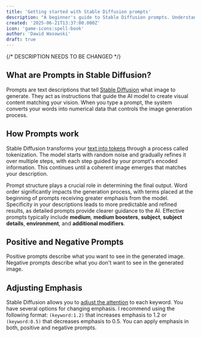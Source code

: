 ```yaml
---
title: 'Getting started with Stable Diffusion prompts'
description: "A beginner's guide to Stable Diffusion prompts. Understand prompt structure, tokenization, and attention weighting to generate the images you imagine."
created: '2025-06-21T13:37:00.000Z'
icon: 'game-icons:spell-book'
author: 'Dawid Wasowski'
draft: true
---
```


{/* DESCRIPTION NEEDS TO BE CHANGED */}

## What are Prompts in Stable Diffusion?

Prompts are text descriptions that tell [Stable Diffusion](https://en.wikipedia.org/wiki/Stable_Diffusion) what image to generate. 
They act as instructions that guide the AI model to create visual content matching your vision. 
When you type a prompt, the system converts your words into numerical data that controls the image generation process.

## How Prompts work

Stable Diffusion transforms your [text into tokens](https://sd-tokenizer.rocker.boo/) through a process called tokenization. 
The model starts with random noise and gradually refines it over multiple steps, with each step guided by your prompt's encoded information. 
This continues until a coherent image emerges that matches your description.

Prompt structure plays a crucial role in determining the final output. 
Word order significantly impacts the generation process, with terms placed at the beginning of prompts receiving greater emphasis from the model. 
Specificity in your descriptions leads to more predictable and refined results, as detailed prompts provide clearer guidance to the AI. 
Effective prompts typically include **medium**, **medium boosters**, **subject**, **subject details**, **environment**, and **additional modifiers**. 

## Positive and Negative Prompts

Positive prompts describe what you want to see in the generated image. 
Negative prompts describe what you don't want to see in the generated image. 

## Adjusting Emphasis

Stable Diffusion allows you to [adjust the attention](https://github.com/AUTOMATIC1111/stable-diffusion-webui/wiki/features#attentionemphasis) to each keyword. 
You have several options for changing emphasis. 
I recommend using the following format: `(keyword:1.2)` that increases emphasis to 1.2 or `(keyword:0.5)` that decreases emphasis to 0.5.
You can apply emphasis in both, positive and negative prompts.

